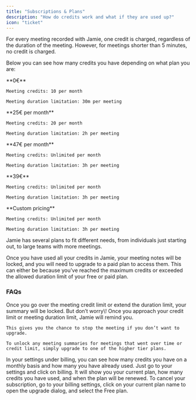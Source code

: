 ```yaml
---
title: "Subscriptions & Plans"
description: "How do credits work and what if they are used up?"
icon: "ticket"
---
```


For every meeting recorded with Jamie, one credit is charged, regardless of the duration of the meeting. However, for meetings shorter than 5 minutes, no credit is charged.

Below you can see how many credits you have depending on what plan you are:

<CardGroup cols={3}>
  <Card title="Free">
    **0€**

    Meeting credits: 10 per month

    Meeting duration limitation: 30m per meeting
  </Card>
  <Card title="Plus">
    **25€ per month**

    Meeting credits: 20 per month

    Meeting duration limitation: 2h per meeting
  </Card>
  <Card title="Pro">
    **47€ per month**

    Meeting credits: Unlimited per month

    Meeting duration limitation: 3h per meeting
  </Card>
</CardGroup>

<CardGroup cols={2}>
  <Card title="Team">
    **39€**

    Meeting credits: Unlimited per month

    Meeting duration limitation: 3h per meeting
  </Card>
  <Card title="Enterprise">
    **Custom pricing**

    Meeting credits: Unlimited per month

    Meeting duration limitation: 3h per meeting
  </Card>
</CardGroup>

Jamie has several plans to fit different needs, from individuals just starting out, to large teams with more meetings.

Once you have used all your credits in Jamie, your meeting notes will be locked, and you will need to upgrade to a paid plan to access them. This can either be because you've reached the maximum credits or exceeded the allowed duration limit of your free or paid plan.

### FAQs

<AccordionGroup>
  <Accordion title="What happens when you go over the limit?" defaultOpen="false">
    Once you go over the meeting credit limit or extend the duration limit, your summary will be locked. But don’t worry\! Once you approach your credit limit or meeting duration limit, Jamie will remind you.

    This gives you the chance to stop the meeting if you don’t want to upgrade.

    To unlock any meeting summaries for meetings that went over time or credit limit, simply upgrade to one of the higher tier plans.
  </Accordion>
  <Accordion title="Where can I see how many credits I have used?" defaultOpen="false">
    In your settings under billing, you can see how many credits you have on a monthly basis and how many you have already used.
  </Accordion>
  <Accordion title="How to see when your plan renews?" defaultOpen="false">
    Just go to your settings and click on billing. It will show you your current plan, how many credits you have used, and when the plan will be renewed.
  </Accordion>
  <Accordion title="How can I cancel my subscription?" defaultOpen="false">
    To cancel your subscription, go to your billing settings, click on your current plan name to open the upgrade dialog, and select the Free plan.
  </Accordion>
</AccordionGroup>